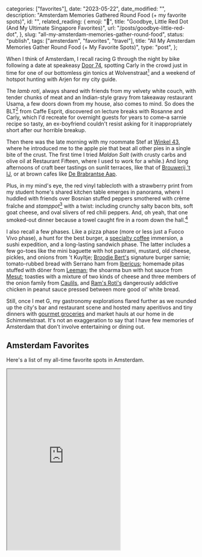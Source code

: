 
  categories: ["favorites"],
  date: "2023-05-22",
  date_modified: "",
  description: "Amsterdam Memories Gathered Round Food (+ my favorite spots)",
  id: "",
  related_reading: {
    emoji: "🥮",
    title: "Goodbye, Little Red Dot (And My Ultimate Singapore Favorites)",
    url: "/posts/goodbye-little-red-dot",
  },
  slug: "all-my-amsterdam-memories-gather-round-food",
  status: "publish",
  tags: ["amsterdam", "favorites", "travel"],
  title: "All My Amsterdam Memories Gather Round Food (+ My Favorite Spots)",
  type: "post",
};


When I think of Amsterdam, I recall racing G through the night by bike following a date at speakeasy [Door 74](/posts/all-my-amsterdam-memories-gather-round-food#door-74), spotting Carly in the crowd just in time for one of our bottomless gin tonics at Wolvenstraat[^1] and a weekend of hotspot hunting with Arjen for my city guide.

The _lamb roti_, always shared with friends from my velvety white couch, with tender chunks of meat and an Indian-style gravy from takeaway restaurant Usama, a few doors down from my house, also comes to mind. So does the BLT[^2] from Caffe Esprit, discovered on lecture breaks with Rosanne and Carly, which I'd recreate for overnight guests for years to come–a sarnie recipe so tasty, an ex-boyfriend couldn't resist asking for it inappropriately short after our horrible breakup.

Then there was the late morning with my roommate Stef at [Winkel 43](/posts/all-my-amsterdam-memories-gather-round-food#winkel-43), where he introduced me to the apple pie that beat all other pies in a single bite of the crust. The first time I tried _Maldon Salt_ (with crusty carbs and olive oil at Restaurant Fifteen, where I used to work for a while.) And long afternoons of craft beer tastings on sunlit terraces, like that of [Brouwerij 't IJ](/posts/all-my-amsterdam-memories-gather-round-food#brouwerij-t-ij), or at brown cafes like [De Brabrantse Aap](/posts/all-my-amsterdam-memories-gather-round-food#de-brabantse-aap).

Plus, in my mind's eye, the red vinyl tablecloth with a strawberry print from my student home's shared kitchen table emerges in panorama, where I huddled with friends over Bosnian stuffed peppers smothered with crème fraîche and _stamppot_[^3] with a twist: including crunchy salty bacon bits, soft goat cheese, and oval slivers of red chili peppers. And, oh yeah, that one smoked-out dinner because a towel caught fire in a room down the hall.[^4]

I also recall a few phases. Like a pizza phase (more or less just a Fuoco Vivo phase), a hunt for the best burger, a [specialty coffee](/posts/all-my-amsterdam-memories-gather-round-food#coffee) immersion, a sushi expedition, and a long-lasting sandwich phase. The latter includes a few go-toes like the mini baguette with hot pastrami, mustard, old cheese, pickles, and onions from 't Kuyltje; [Broodje Bert's](/posts/all-my-amsterdam-memories-gather-round-food#broodje-bert) signature burger sarnie; tomato-rubbed bread with Serrano ham from [Ibericus](/posts/all-my-amsterdam-memories-gather-round-food#ibericus); homemade pitas stuffed with döner from [Leeman](/posts/all-my-amsterdam-memories-gather-round-food#leeman-doner); the shoarma bun with hot sauce from [Mesut](/posts/all-my-amsterdam-memories-gather-round-food#grillroom-shoarma-mesut); toasties with a mixture of two kinds of cheese and three members of the onion family from [Caulils](/posts/all-my-amsterdam-memories-gather-round-food#caulils), and [Ram's Roti's](/posts/all-my-amsterdam-memories-gather-round-food#rams-roti) dangerously addictive chicken in peanut sauce pressed between more good ol' white bread.

Still, once I met G, my gastronomy explorations flared further as we rounded up the city's bar and restaurant scene and hosted many aperitivos and tiny dinners with [gourmet groceries](/posts/all-my-amsterdam-memories-gather-round-food#gourmet-groceries) and market hauls at our home in de Schimmelstraat. It's not an exaggeration to say that I have few memories of Amsterdam that don't involve entertaining or dining out.

## Amsterdam Favorites

Here's a list of my all-time favorite spots in Amsterdam.

<Spots id="amsterdam" />

<iframe
  className="w-full"
  height="480"
  src="https://www.google.com/maps/d/u/0/embed?mid=1RR3Wg3apBKSe3gs87kO17fjLdsBpb-U&ehbc=2E312F"
/>

[^1]: Unfortunately, the following places, mentioned in the intro, have closed permanently: Wolvenstraat, Caffe Esprit, Restaurant Usama, and 't Kuyltje.
[^2]: [wikipedia.org/wiki/BLT](https://en.wikipedia.org/wiki/BLT)
[^3]: [wikipedia.org/wiki/Stamppot](https://en.wikipedia.org/wiki/Stamppot)
[^4]: My room 🙃

